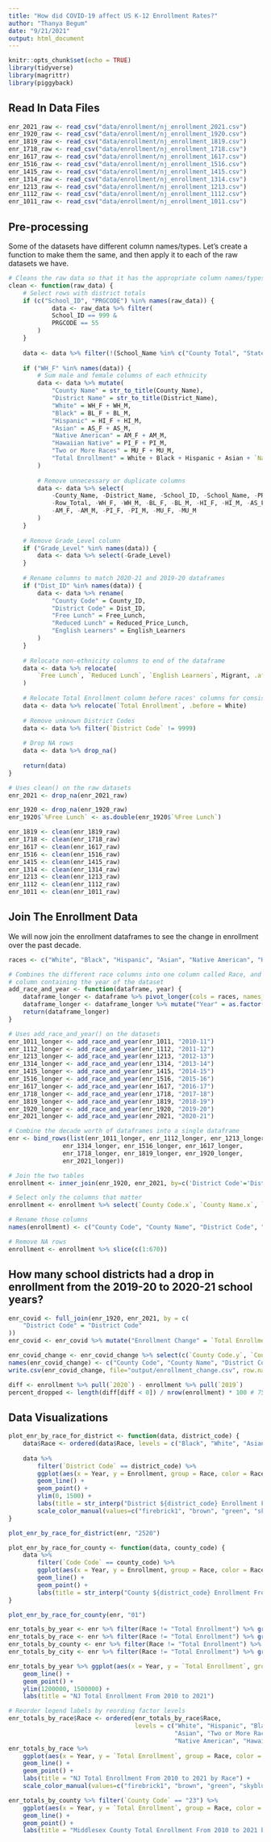```yaml
---
title: "How did COVID-19 affect US K-12 Enrollment Rates?"
author: "Thanya Begum"
date: "9/21/2021"
output: html_document
---
```


```r
knitr::opts_chunk$set(echo = TRUE)
library(tidyverse)
library(magrittr)
library(piggyback)
```


## Read In Data Files

```r
enr_2021_raw <- read_csv("data/enrollment/nj_enrollment_2021.csv")
enr_1920_raw <- read_csv("data/enrollment/nj_enrollment_1920.csv")
enr_1819_raw <- read_csv("data/enrollment/nj_enrollment_1819.csv")
enr_1718_raw <- read_csv("data/enrollment/nj_enrollment_1718.csv")
enr_1617_raw <- read_csv("data/enrollment/nj_enrollment_1617.csv")
enr_1516_raw <- read_csv("data/enrollment/nj_enrollment_1516.csv")
enr_1415_raw <- read_csv("data/enrollment/nj_enrollment_1415.csv")
enr_1314_raw <- read_csv("data/enrollment/nj_enrollment_1314.csv")
enr_1213_raw <- read_csv("data/enrollment/nj_enrollment_1213.csv")
enr_1112_raw <- read_csv("data/enrollment/nj_enrollment_1112.csv")
enr_1011_raw <- read_csv("data/enrollment/nj_enrollment_1011.csv")
```

## Pre-processing

Some of the datasets have different column names/types. Let's create a function to make them the same, and then apply it to each of the raw datasets we have.

```r
# Cleans the raw data so that it has the appropriate column names/types
clean <- function(raw_data) {
    # Select rows with district totals
    if (c("School_ID", "PRGCODE") %in% names(raw_data)) {
            data <- raw_data %>% filter(
            School_ID == 999 & 
            PRGCODE == 55
        )
    }
    
    data <- data %>% filter(!(School_Name %in% c("County Total", "State Total")))
    
    if ("WH_F" %in% names(data)) {
        # Sum male and female columns of each ethnicity
        data <- data %>% mutate(
            "County Name" = str_to_title(County_Name),
            "District Name" = str_to_title(District_Name),
            "White" = WH_F + WH_M,
            "Black" = BL_F + BL_M,
            "Hispanic" = HI_F + HI_M,
            "Asian" = AS_F + AS_M,
            "Native American" = AM_F + AM_M,
            "Hawaiian Native" = PI_F + PI_M,
            "Two or More Races" = MU_F + MU_M,
            "Total Enrollment" = White + Black + Hispanic + Asian + `Native American` + `Hawaiian Native` + `Two or More Races`
        )
        
        # Remove unnecessary or duplicate columns
        data <- data %>% select(
            -County_Name, -District_Name, -School_ID, -School_Name, -PRGCODE,
            -Row_Total, -WH_F, -WH_M, -BL_F, -BL_M, -HI_F, -HI_M, -AS_F, -AS_M,
            -AM_F, -AM_M, -PI_F, -PI_M, -MU_F, -MU_M
        )
    }
    
    # Remove Grade_Level column
    if ("Grade_Level" %in% names(data)) {
        data <- data %>% select(-Grade_Level)
    }
    
    # Rename columns to match 2020-21 and 2019-20 dataframes
    if ("Dist_ID" %in% names(data)) {
        data <- data %>% rename(
            "County Code" = County_ID,
            "District Code" = Dist_ID,
            "Free Lunch" = Free_Lunch,
            "Reduced Lunch" = Reduced_Price_Lunch,
            "English Learners" = English_Learners
        )
    }
    
    # Relocate non-ethnicity columns to end of the dataframe
    data <- data %>% relocate(
        `Free Lunch`, `Reduced Lunch`, `English Learners`, Migrant, .after = last_col()
    )
    
    # Relocate Total Enrollment column before races' columns for consistency
    data <- data %>% relocate(`Total Enrollment`, .before = White)
    
    # Remove unknown District Codes
    data <- data %>% filter(`District Code` != 9999)
    
    # Drop NA rows
    data <- data %>% drop_na()
    
    return(data)
}

```

```r
# Uses clean() on the raw datasets
enr_2021 <- drop_na(enr_2021_raw)

enr_1920 <- drop_na(enr_1920_raw)
enr_1920$`%Free Lunch` <- as.double(enr_1920$`%Free Lunch`)

enr_1819 <- clean(enr_1819_raw)
enr_1718 <- clean(enr_1718_raw)
enr_1617 <- clean(enr_1617_raw)
enr_1516 <- clean(enr_1516_raw)
enr_1415 <- clean(enr_1415_raw)
enr_1314 <- clean(enr_1314_raw)
enr_1213 <- clean(enr_1213_raw)
enr_1112 <- clean(enr_1112_raw)
enr_1011 <- clean(enr_1011_raw)
```


## Join The Enrollment Data

We will now join the enrollment dataframes to see the change in enrollment over the past decade.

```r
races <- c("White", "Black", "Hispanic", "Asian", "Native American", "Hawaiian Native", "Two or More Races")

# Combines the different race columns into one column called Race, and adds a
# column containing the year of the dataset
add_race_and_year <- function(dataframe, year) {
    dataframe_longer <- dataframe %>% pivot_longer(cols = races, names_to = "Race", names_transform = list(Race = as.factor), values_to = "Enrollment")
    dataframe_longer <- dataframe_longer %>% mutate("Year" = as.factor(year))
    return(dataframe_longer)
}
```

```r
# Uses add_race_and_year() on the datasets
enr_1011_longer <- add_race_and_year(enr_1011, "2010-11")
enr_1112_longer <- add_race_and_year(enr_1112, "2011-12")
enr_1213_longer <- add_race_and_year(enr_1213, "2012-13")
enr_1314_longer <- add_race_and_year(enr_1314, "2013-14")
enr_1415_longer <- add_race_and_year(enr_1415, "2014-15")
enr_1516_longer <- add_race_and_year(enr_1516, "2015-16")
enr_1617_longer <- add_race_and_year(enr_1617, "2016-17")
enr_1718_longer <- add_race_and_year(enr_1718, "2017-18")
enr_1819_longer <- add_race_and_year(enr_1819, "2018-19")
enr_1920_longer <- add_race_and_year(enr_1920, "2019-20")
enr_2021_longer <- add_race_and_year(enr_2021, "2020-21")
```

```r
# Combine the decade worth of dataframes into a single dataframe
enr <- bind_rows(list(enr_1011_longer, enr_1112_longer, enr_1213_longer,
               enr_1314_longer, enr_1516_longer, enr_1617_longer,
               enr_1718_longer, enr_1819_longer, enr_1920_longer,
               enr_2021_longer))
```


```r
# Join the two tables
enrollment <- inner_join(enr_1920, enr_2021, by=c('District Code'='District Code'))

# Select only the columns that matter
enrollment <- enrollment %>% select(`County Code.x`, `County Name.x`, `District Code`, `District Name.x`, `Total Enrollment.x`, `Total Enrollment.y`, White.x, Black.x, Hispanic.x, Asian.x, `Native American.x`, `Hawaiian Native.x`)

# Rename those columns
names(enrollment) <- c("County Code", "County Name", "District Code", "District Name", "2019", "2020", "White", "Black", "Hispanic", "Asian", "Native American", "Hawaiian Native")

# Remove NA rows
enrollment <- enrollment %>% slice(c(1:670))
```

## How many school districts had a drop in enrollment from the 2019-20 to 2020-21 school years?

```r
enr_covid <- full_join(enr_1920, enr_2021, by = c(
    "District Code" = "District Code"
))
enr_covid <- enr_covid %>% mutate("Enrollment Change" = `Total Enrollment.y` - `Total Enrollment.x`)

enr_covid_change <- enr_covid_change %>% select(c(`County Code.y`, `County Name.y`, `District Code`, `District Name.y`, `Enrollment Change`))
names(enr_covid_change) <- c("County Code", "County Name", "District Code", "District Name", "Enrollment Change")
write.csv(enr_covid_change, file="output/enrollment_change.csv", row.names=FALSE)
```


```r
diff <- enrollment %>% pull(`2020`) - enrollment %>% pull(`2019`)
percent_dropped <- length(diff[diff < 0]) / nrow(enrollment) * 100 # 75% of school districts had a drop
```

## Data Visualizations

```r
plot_enr_by_race_for_district <- function(data, district_code) {
    data$Race <- ordered(data$Race, levels = c("Black", "White", "Asian", "Hispanic", "Two or More Races", "Native American", "Hawaiian Native"))
    
    data %>% 
        filter(`District Code` == district_code) %>% 
        ggplot(aes(x = Year, y = Enrollment, group = Race, color = Race)) +
        geom_line() +
        geom_point() +
        ylim(0, 1500) +
        labs(title = str_interp("District ${district_code} Enrollment From 2010 to 2021 by Race")) +
        scale_color_manual(values=c("firebrick1", "brown", "green", "skyblue", "orange", "black", "purple", "hotpink"))
}

plot_enr_by_race_for_district(enr, "2520")

```

```r
plot_enr_by_race_for_county <- function(data, county_code) {
    data %>% 
        filter(`Code Code` == county_code) %>% 
        ggplot(aes(x = Year, y = Enrollment, group = Race, color = Race)) +
        geom_line() +
        geom_point() +
        labs(title = str_interp("County ${district_code} Enrollment From 2010 to 2021 by Race"))
}

plot_enr_by_race_for_county(enr, "01")

```


```r
enr_totals_by_year <- enr %>% filter(Race != "Total Enrollment") %>% group_by(Year) %>% summarize("Total Enrollment" = sum(Enrollment))
enr_totals_by_race <- enr %>% filter(Race != "Total Enrollment") %>% group_by(Year, Race) %>% summarize("Total Enrollment" = sum(Enrollment))
enr_totals_by_county <- enr %>% filter(Race != "Total Enrollment") %>% group_by(Year, Race, `County Code`) %>% summarize("Total Enrollment" = sum(Enrollment))
enr_totals_by_city <- enr %>% filter(Race != "Total Enrollment") %>% group_by(Year, Race, `County Code`) %>% summarize("Total Enrollment" = sum(Enrollment))

enr_totals_by_year %>% ggplot(aes(x = Year, y = `Total Enrollment`, group = 1)) +
    geom_line() +
    geom_point() +
    ylim(1200000, 1500000) +
    labs(title = "NJ Total Enrollment From 2010 to 2021")

# Reorder legend labels by reording factor levels
enr_totals_by_race$Race <- ordered(enr_totals_by_race$Race, 
                                   levels = c("White", "Hispanic", "Black",
                                              "Asian", "Two or More Races",
                                              "Native American", "Hawaiian Native"))
enr_totals_by_race %>% 
    ggplot(aes(x = Year, y = `Total Enrollment`, group = Race, color = Race)) +
    geom_line() +
    geom_point() +
    labs(title = "NJ Total Enrollment From 2010 to 2021 by Race") +
    scale_color_manual(values=c("firebrick1", "brown", "green", "skyblue", "orange", "black", "purple", "hotpink"))

enr_totals_by_county %>% filter(`County Code` == "23") %>% 
    ggplot(aes(x = Year, y = `Total Enrollment`, group = Race, color = Race)) +
    geom_line() +
    geom_point() +
    labs(title = "Middlesex County Total Enrollment From 2010 to 2021 by Race")

```

